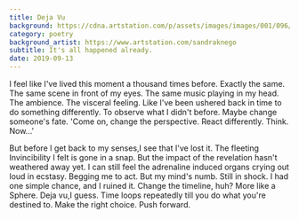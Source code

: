 ```yaml
---
title: Deja Vu
background: https://cdna.artstation.com/p/assets/images/images/001/096/914/large/sandra-knego-monotonous-and-confused.jpg
category: poetry
background_artist: https://www.artstation.com/sandraknego
subtitle: It's all happened already.
date: 2019-09-13
---
```


I feel like I've lived this moment a thousand times before.
Exactly the same. The same scene in front of my eyes. The same music playing in my head.
The ambience. The visceral feeling.
Like I've been ushered back in time to do something differently.
To observe what I didn't before. Maybe change someone's fate.
'Come on, change the perspective. React differently. Think. Now...'

But before I get back to my senses,I see that I've lost it.
The fleeting Invincibility I felt is gone in a snap.
But the impact of the revelation hasn't weathered away yet. I can still feel the adrenaline induced organs crying out loud in ecstasy. Begging me to act.
But my mind's numb. Still in shock. I had one simple chance, and I ruined it.
Change the timeline, huh? More like a Sphere.
Deja vu,I guess.
Time loops repeatedly till you do what you're destined to. Make the right choice.
Push forward.
